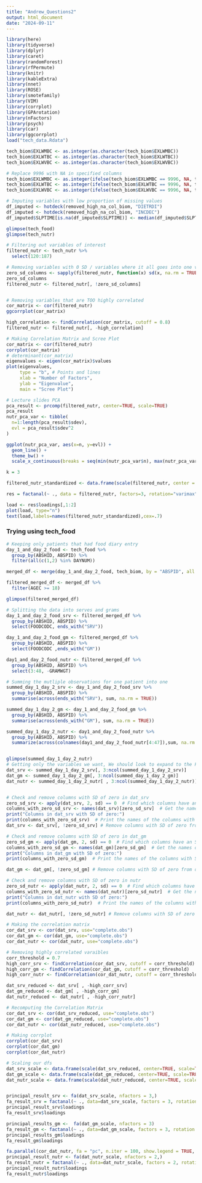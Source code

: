 ```yaml
---
title: "Andrew_Questions2"
output: html_document
date: "2024-09-11"
---
```


```r
library(here)
library(tidyverse)
library(dplyr)
library(caret)
library(randomForest)
library(rfPermute)
library(knitr)
library(kableExtra)
library(nnet)
library(ROSE)
library(smotefamily)
library(VIM)
library(corrplot)
library(GPArotation)
library(nFactors)
library(psych)
library(car)
library(ggcorrplot)
load("tech_data.Rdata")
```


```r
tech_biom$EXLWMBC <- as.integer(as.character(tech_biom$EXLWMBC))
tech_biom$EXLWTBC <- as.integer(as.character(tech_biom$EXLWTBC))
tech_biom$EXLWVBC <- as.integer(as.character(tech_biom$EXLWVBC))

# Replace 9996 with NA in specified columns
tech_biom$EXLWMBC <- as.integer(ifelse(tech_biom$EXLWMBC == 9996, NA, tech_biom$EXLWMBC))
tech_biom$EXLWTBC <- as.integer(ifelse(tech_biom$EXLWTBC == 9996, NA, tech_biom$EXLWTBC))
tech_biom$EXLWVBC <- as.integer(ifelse(tech_biom$EXLWVBC == 9996, NA, tech_biom$EXLWVBC))

# Imputing variables with low proportion of missing values
df_imputed <- hotdeck(removed_high_na_col_biom, "DIETRDI")
df_imputed <- hotdeck(removed_high_na_col_biom, "INCDEC")
df_imputed$SLPTIME[is.na(df_imputed$SLPTIME)] <- median(df_imputed$SLPTIME, na.rm = TRUE)

glimpse(tech_food)
glimpse(tech_nutr)
```

```r
# Filtering out variables of interest
filtered_nutr <- tech_nutr %>%
  select(120:187)

# Removing variables with 0 SD / variables where it all goes into one value
zero_sd_columns <- sapply(filtered_nutr, function(x) sd(x, na.rm = TRUE) == 0) 
zero_sd_columns
filtered_nutr <- filtered_nutr[, !zero_sd_columns]


# Removing variables that are TOO highly correlated
cor_matrix <- cor(filtered_nutr)
ggcorrplot(cor_matrix)

high_correlation <- findCorrelation(cor_matrix, cutoff = 0.8)
filtered_nutr <- filtered_nutr[, -high_correlation]

# Making Correlation Matrix and Scree Plot
cor_matrix <- cor(filtered_nutr)
corrplot(cor_matrix)
# determinant(cor_matrix)
eigenvalues <- eigen(cor_matrix)$values
plot(eigenvalues, 
     type = "b", # Points and lines
     xlab = "Number of Factors", 
     ylab = "Eigenvalue", 
     main = "Scree Plot")

# Lecture slides PCA
pca_result <- prcomp(filtered_nutr, center=TRUE, scale=TRUE)
pca_result
nutr_pca_var <- tibble(
  n=1:length(pca_result$sdev),
  evl = pca_result$sdev^2
)

ggplot(nutr_pca_var, aes(x=n, y=evl)) + 
  geom_line() + 
  theme_bw() + 
  scale_x_continuous(breaks = seq(min(nutr_pca_var$n), max(nutr_pca_var$n), by = 1))

k = 3

filtered_nutr_standardized <- data.frame(scale(filtered_nutr, center = TRUE, scale=TRUE))

res = factanal(~ ., data = filtered_nutr, factors=3, rotation="varimax", na.action=na.exclude, lower=0.01, nstart=4)

load <- res$loadings[,1:2]
plot(load, type="n")
text(load,labels=names(filtered_nutr_standardized),cex=.7)
```

### Trying using tech_food
```r

# Keeping only patients that had food diary entry 
day_1_and_day_2_food <- tech_food %>%
  group_by(ABSHID, ABSPID) %>%
  filter(all(c(1,2) %in% DAYNUM)) 

merged_df <- merge(day_1_and_day_2_food, tech_biom, by = "ABSPID", all.x=TRUE)

filtered_merged_df <- merged_df %>% 
  filter(AGEC >= 18)

glimpse(filtered_merged_df)

# Splitting the data into serves and grams
day_1_and_day_2_food_srv <- filtered_merged_df %>% 
  group_by(ABSHID, ABSPID) %>%
  select(FOODCODC, ends_with("SRV"))

day_1_and_day_2_food_gm <- filtered_merged_df %>% 
  group_by(ABSHID, ABSPID) %>%
  select(FOODCODC ,ends_with("GM"))

day1_and_day_2_food_nutr <- filtered_merged_df %>%
  group_by(ABSHID, ABSPID) %>% 
  select(3:48, -GRAMWGT)

# Summing the mutliple observations for one patient into one
summed_day_1_day_2_srv <- day_1_and_day_2_food_srv %>% 
  group_by(ABSHID, ABSPID) %>%
  summarise(across(ends_with("SRV"), sum, na.rm = TRUE))

summed_day_1_day_2_gm <- day_1_and_day_2_food_gm %>% 
  group_by(ABSHID, ABSPID) %>%
  summarise(across(ends_with("GM"), sum, na.rm = TRUE))

summed_day_1_day_2_nutr <- day1_and_day_2_food_nutr %>% 
  group_by(ABSHID, ABSPID) %>%
  summarize(across(colnames(day1_and_day_2_food_nutr[4:47]),sum, na.rm = TRUE))


glimpse(summed_day_1_day_2_nutr)
# Getting only the variables we want, We should look to expand to the FOODCODC when we get it working
dat_srv <- summed_day_1_day_2_srv[, 3:ncol(summed_day_1_day_2_srv)]
dat_gm <- summed_day_1_day_2_gm[, 3:ncol(summed_day_1_day_2_gm)]
dat_nutr <- summed_day_1_day_2_nutr[ , 3:ncol(summed_day_1_day_2_nutr)]


# Check and remove columns with SD of zero in dat_srv
zero_sd_srv <- apply(dat_srv, 2, sd) == 0  # Find which columns have an SD of zero
columns_with_zero_sd_srv <- names(dat_srv)[zero_sd_srv]  # Get the names of the columns with SD of zero
print("Columns in dat_srv with SD of zero:")
print(columns_with_zero_sd_srv)  # Print the names of the columns with SD of zero
dat_srv <- dat_srv[, !zero_sd_srv] # Remove columns with SD of zero from dat_srv

# Check and remove columns with SD of zero in dat_gm
zero_sd_gm <- apply(dat_gm, 2, sd) == 0  # Find which columns have an SD of zero
columns_with_zero_sd_gm <- names(dat_gm)[zero_sd_gm]  # Get the names of the columns with SD of zero
print("Columns in dat_gm with SD of zero:")
print(columns_with_zero_sd_gm)  # Print the names of the columns with SD of zero

dat_gm <- dat_gm[, !zero_sd_gm] # Remove columns with SD of zero from dat_gm

# Check and remove columns with SD of zero in nutr
zero_sd_nutr <- apply(dat_nutr, 2, sd) == 0  # Find which columns have an SD of zero
columns_with_zero_sd_nutr <- names(dat_nutr)[zero_sd_nutr]  # Get the names of the columns with SD of zero
print("Columns in dat_nutr with SD of zero:")
print(columns_with_zero_sd_nutr)  # Print the names of the columns with SD of zero

dat_nutr <- dat_nutr[, !zero_sd_nutr] # Remove columns with SD of zero from dat_nutr

# Making the correlation matrix
cor_dat_srv <- cor(dat_srv, use="complete.obs")
cor_dat_gm <- cor(dat_gm, use="complete.obs")
cor_dat_nutr <- cor(dat_nutr, use="complete.obs")

# Removing highly correlated varaibles
corr_threshold = 0.7
high_corr_srv <- findCorrelation(cor_dat_srv, cutoff = corr_threshold)
high_corr_gm <- findCorrelation(cor_dat_gm, cutoff = corr_threshold)
high_corr_nutr <- findCorrelation(cor_dat_nutr, cutoff = corr_threshold) 

dat_srv_reduced <- dat_srv[ , -high_corr_srv]
dat_gm_reduced <- dat_gm[ , -high_corr_gm]
dat_nutr_reduced <- dat_nutr[ , -high_corr_nutr]

# Recomputing the Correlation Matrix
cor_dat_srv <- cor(dat_srv_reduced, use="complete.obs")
cor_dat_gm <- cor(dat_gm_reduced, use="complete.obs")
cor_dat_nutr <- cor(dat_nutr_reduced, use="complete.obs")

# Making corrplot
corrplot(cor_dat_srv)
corrplot(cor_dat_gm)
corrplot(cor_dat_nutr)

# Scaling our dfs
dat_srv_scale <- data.frame(scale(dat_srv_reduced, center=TRUE, scale=TRUE))
dat_gm_scale <- data.frame(scale(dat_gm_reduced, center=TRUE, scale=TRUE))
dat_nutr_scale <- data.frame(scale(dat_nutr_reduced, center=TRUE, scale=TRUE))


principal_result_srv <- fa(dat_srv_scale, nfactors = 3,) 
fa_result_srv = factanal(~ ., data=dat_srv_scale, factors = 3, rotation = "varimax", na.action = na.exclude, nstart=3, lower=0.01)
principal_result_srv$loadings
fa_result_srv$loadings

principal_results_gm <-  fa(dat_gm_scale, nfactors = 3) 
fa_result_gm <- factanal(~ ., data=dat_gm_scale, factors = 3, rotation = "varimax", na.action = na.exclude, nstart=3, lower=0.01)
principal_results_gm$loadings
fa_result_gm$loadings

fa.parallel(cor_dat_nutr, fa = "pc", n.iter = 100, show.legend = TRUE, main = "Scree Plot with Parallel Analysis")
principal_result_nutr <- fa(dat_nutr_scale, nfactors = 2,) 
fa_result_nutr = factanal(~ ., data=dat_nutr_scale, factors = 2, rotation = "varimax", na.action = na.exclude, nstart=3, lower=0.01)
principal_result_nutr$loadings
fa_result_nutr$loadings

```






